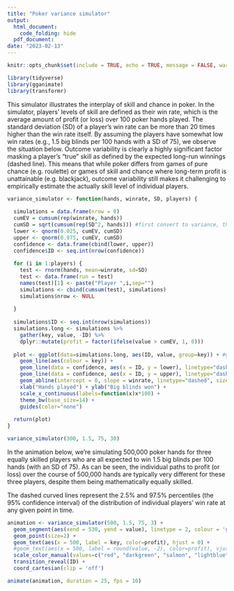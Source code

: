 ```yaml
---
title: "Poker variance simulator"
output:
  html_document:
    code_folding: hide
  pdf_document:
date: "2023-02-13"
---
```

```r
knitr::opts_chunk$set(include = TRUE, echo = TRUE, message = FALSE, warning = FALSE)
```

```r
library(tidyverse)
library(gganimate)
library(transformr)
```
This simulator illustrates the interplay of skill and chance in poker. In the simulator, players’ levels of skill are defined as their win rate, which is the average amount of profit (or loss) over 100 poker hands played. The standard deviation (SD) of a player’s win rate can be more than 20 times higher than the win rate itself. By assuming the players have somewhat low win rates (e.g., 1.5 big blinds per 100 hands with a SD of 75), we observe the situation below. Outcome variability is clearly a highly significant factor masking a player's "true" skill as defined by the expected long-run winnings (dashed line). This means that while poker differs from games of pure chance (e.g. roulette) or games of skill and chance where long-term profit is unattainable (e.g. blackjack), outcome variability still makes it challenging to empirically estimate the actually skill level of individual players.
```r
variance_simulator <- function(hands, winrate, SD, players) {
  
  simulations = data.frame(nrow = 0)
  cumEV = cumsum(rep(winrate, hands))
  cumSD = sqrt(cumsum(rep(SD^2, hands))) #first convert to variance, then convert the sum back to SD
  lower <- qnorm(0.025, cumEV, cumSD)
  upper <- qnorm(0.975, cumEV, cumSD)
  confidence <- data.frame(cbind(lower, upper))
  confidence$ID <- seq.int(nrow(confidence))
  
  for (i in 1:players) {
    test <- rnorm(hands, mean=winrate, sd=SD)
    test <- data.frame(run = test)
    names(test)[1] <- paste("Player ",i,sep="")
    simulations <- cbind(cumsum(test), simulations)
    simulations$nrow <- NULL
    
  }
  
  simulations$ID <- seq.int(nrow(simulations))
  simulations.long <- simulations %>% 
    gather(key, value, -ID) %>%
    dplyr::mutate(profit = factor(ifelse(value > cumEV, 1, 0)))
  
  plot <- ggplot(data=simulations.long, aes(ID, value, group=key)) + #group here required for complex animation
    geom_line(aes(colour = key)) +
    geom_line(data = confidence, aes(x = ID, y = lower), linetype="dashed", color="black", size=0.5, inherit.aes=F) +
    geom_line(data = confidence, aes(x = ID, y = upper), linetype="dashed", color="black", size=0.5, inherit.aes=F) +
    geom_abline(intercept = 0, slope = winrate, linetype="dashed", size=1) +
    xlab("Hands played") + ylab("Big blinds won") +
    scale_x_continuous(labels=function(x)x*100) +
    theme_bw(base_size=14) +
    guides(color="none")
  
  return(plot)
}

variance_simulator(300, 1.5, 75, 30)
```

In the animation below, we're simulating 500,000 poker hands for three equally skilled players who are all expected to win 1.5 big blinds per 100 hands (with an SD of 75). As can be seen, the individual paths to profit (or loss) over the course of 500,000 hands are typically very different for these three players, despite them being mathematically equally skilled.

The dashed curved lines represent the 2.5% and 97.5% percentiles (the 95% confidence interval) of the distribution of individual players' win rate at any given point in time.

```r
animation <- variance_simulator(500, 1.5, 75, 3) + 
  geom_segment(aes(xend = 530, yend = value), linetype = 2, colour = 'grey') + 
  geom_point(size=2) +
  geom_text(aes(x = 500, label = key, color=profit), hjust = 0) +
  #geom_text(aes(x = 500, label = round(value, -2), color=profit), vjust = -0.30, hjust = 0) +
  scale_color_manual(values=c("red", "darkgreen", "salmon", "lightblue", "purple")) +
  transition_reveal(ID) +
  coord_cartesian(clip = 'off')

animate(animation, duration = 25, fps = 10)
```